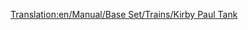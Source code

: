 [[Translation:en/Manual/Base Set/Trains/Kirby Paul Tank]]
{{es/Manual/Base Set/Trains/Trenes|Image=[[File:en/Manual/Base Set/Trains/Kirbypaultank.png]]
|Cost=£8,203 ($16.462)
|Speed=64 kph (40 mph)
|Weight=47 t
|Power=300 hp (223 kW)
|Annual=£820 ($1.640)
|Designed=1925
|Lifespan=15
|Capacity=N/A
|Description=The Kirby-Paul Tank is among the engines available when the game starts. It's cheap and has very low speed and power. Upgrade away from these as soon as time and money permit it.
|Real-life=Collett Pannier Tank, most specifically, the [http://en.wikipedia.org/wiki/GWR_5700_Class GWR 5700 Class].
}}